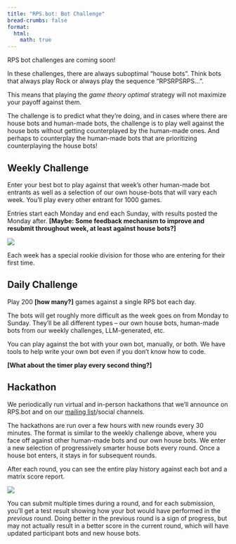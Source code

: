 ```yaml
---
title: "RPS.bot: Bot Challenge"
bread-crumbs: false
format:
  html:
    math: true
---
```

RPS bot challenges are coming soon! 

In these challenges, there are always suboptimal "house bots". Think bots that always play Rock or always play the sequence "RPSRPSRPS...".

This means that playing the *game theory optimal* strategy will not maximize your payoff against them. 

The challenge is to predict what they're doing, and in cases where there are house bots and human-made bots, the challenge is to play well against the house bots without getting counterplayed by the human-made ones. And perhaps to counterplay the human-made bots that are prioritizing counterplaying the house bots! 

## Weekly Challenge
Enter your best bot to play against that week's other human-made bot entrants as well as a selection of our own house-bots that will vary each week. You'll play every other entrant for 1000 games.  

Entries start each Monday and end each Sunday, with results posted the Monday after. **[Maybe: Some feedback mechanism to improve and resubmit throughout week, at least against house bots?]**

![](matrix.png)

Each week has a special rookie division for those who are entering for their first time. 

## Daily Challenge
Play 200 **[how many?]** games against a single RPS bot each day. 

The bots will get roughly more difficult as the week goes on from Monday to Sunday. They'll be all different types -- our own house bots, human-made bots from our weekly challenges, LLM-generated, etc. 

You can play against the bot with your own bot, manually, or both. We have tools to help write your own bot even if you don't know how to code. 

**[What about the timer play every second thing?]**

## Hackathon
We periodically run virtual and in-person hackathons that we'll announce on RPS.bot and on our [mailing list](https://overbetai.substack.com/)/social channels.

The hackathons are run over a few hours with new rounds every 30 minutes. The format is similar to the weekly challenge above, where you face off against other human-made bots and our own house bots. We enter a new selection of progressively smarter house bots every round. Once a house bot enters, it stays in for subsequent rounds. 

After each round, you can see the entire play history against each bot and a matrix score report. 

![](tournament90.png)

You can submit multiple times during a round, and for each submission, you'll get a test result showing how your bot would have performed in the *previous* round. Doing better in the previous round is a sign of progress, but may not actually result in a better score in the current round, which will have updated participant bots and new house bots.